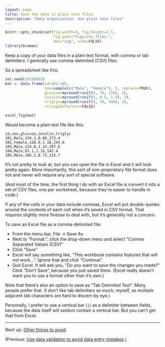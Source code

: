 ```yaml
---
layout: page
title: Save the data in plain text files
description: "Data organization: Use plain text files"
---
```


```r
knitr::opts_chunk$set(fig.width=5, fig.height=2.5,
                      fig.path="Figs/csv_files-",
                      dev="svg", echo=FALSE)
library(broman)
```

Keep a copy of your data files in a plain text format, with comma or
tab delimiters.  I generally use comma-delimited (CSV) files.

So a spreadsheet like this:

```r
set.seed(20150803)
mat <- data.frame(id=101:105,
                  sex=sample(c("Male", "Female"), 5, replace=TRUE),
                  glucose=myround(runif(5, 70, 150), 1),
                  insulin=myround(runif(5, 0.5, 1.5), 2),
                  triglyc=myround(runif(5, 70, 300), 1),
                  stringsAsFactors=FALSE)

excel_fig(mat)
```

Would become a plain text file like this:

    id,sex,glucose,insulin,triglyc
    101,Male,134.1,0.60,273.4
    102,Female,120.0,1.18,243.6
    103,Male,124.8,1.23,297.6
    104,Male,83.1,1.16,142.4
    105,Male,105.2,0.73,215.7

It's not pretty to look at, but you can open the file in Excel and it
will look pretty again. More importantly, this sort of non-proprietary file
format does not and never will require any sort of special software.

(And most of the time, the first thing I do with an Excel file is
convert it into a set of CSV files, one per worksheet, because they're
easier to handle in code.)

If any of the cells in your data include commas, Excel will put
double-quotes around the contents of each cell when it's saved in CSV
format. That requires slightly more finesse to deal with, but it's
generally not a concern.

To save an Excel file as a comma-delimited file:

- From the menu bar, File → Save As
- Next to "Format:", click the drop-down menu and select "Comma Separated Values (CSV)"
- Click "Save"
- Excel will say something like, "This workbook contains features that will
  not work...". Ignore that and click "Continue".
- Quit Excel. It will ask you, "Do you want to save the changes you
  made?" Click "Don't Save", because you just saved them. (Excel
  really doesn't want you to use a format other than it's own.)

Note that there's also an option to save as "Tab Delimited Text". Many
people prefer that. (I don't like tab delimiters so much, myself, as
multiple adjacent tab characters are hard to discern by eye.)

Personally, I prefer to use a vertical bar (`|`) as a delimiter
between fields, because the data itself will seldom contain a vertical
bar. But you can't get that from Excel.

---

Next up: [Other things to avoid](avoid.html).

(Previous: [Use data validation to avoid data entry mistakes](validation.html).)
